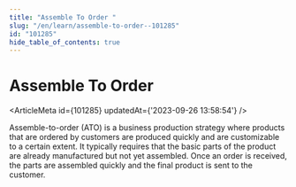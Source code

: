 ```yaml
---
title: "Assemble To Order "
slug: "/en/learn/assemble-to-order--101285"
id: "101285"
hide_table_of_contents: true
---
```



# Assemble To Order 

<ArticleMeta id={101285} updatedAt={'2023-09-26 13:58:54'} />
<div className='border-solid border-b border-t-0 my-4 border-[var(--ifm-color-gray-300)]' />

Assemble-to-order (ATO) is a business production strategy where products that are ordered by customers are produced quickly and are customizable to a certain extent. It typically requires that the basic parts of the product are already manufactured but not yet assembled. Once an order is received, the parts are assembled quickly and the final product is sent to the customer.
